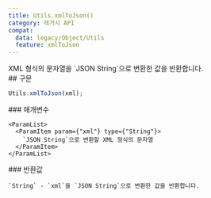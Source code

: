 ```yaml
---
title: Utils.xmlToJson()
category: 레거시 API
compat:
  data: legacy/Object/Utils
  feature: xmlToJson
---
```


<Section>
  XML 형식의 문자열을 `JSON String`으로 변환한 값을 반환합니다.
</Section>
<Section>
  ## 구문

  ~~~js
  Utils.xmlToJson(xml);
  ~~~

  <Section>
    ### 매개변수

    <ParamList>
      <ParamItem param={"xml"} type={"String"}>
        `JSON String`으로 변환할 XML 형식의 문자열
      </ParamItem>
    </ParamList>
  </Section>
  <Section>
    ### 반환값

    `String` - `xml`을 `JSON String`으로 변환한 값을 반환합니다.
  </Section>
</Section>